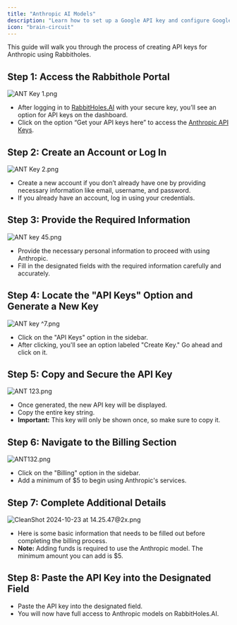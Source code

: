```yaml
---
title: "Anthropic AI Models"
description: "Learn how to set up a Google API key and configure Google AI models in RabbitHoles."
icon: "brain-circuit"
---
```


This guide will walk you through the process of creating API keys for Anthropic using Rabbitholes. 

## Step 1: Access the Rabbithole Portal

![ANT Key 1.png](https://prod-files-secure.s3.us-west-2.amazonaws.com/953b4c50-29ab-4fca-aedf-c589f07d5485/bb091182-bed6-4dfd-956f-95e6f079816e/ANT_Key_1.png)

- After logging in to [RabbitHoles.AI](http://RabbitHoles.AI) with your secure key, you’ll see an option for API keys on the dashboard.
- Click on the option “Get your API keys here” to access the [Anthropic API Keys](https://console.anthropic.com/settings/keys).

## Step 2: Create an Account or Log In

![ANT Key 2.png](https://prod-files-secure.s3.us-west-2.amazonaws.com/953b4c50-29ab-4fca-aedf-c589f07d5485/e345cb0f-22fd-40df-a076-0ec4523cc070/ANT_Key_2.png)

- Create a new account if you don’t already have one by providing necessary information like email, username, and password.
- If you already have an account, log in using your credentials.

## Step 3: Provide the Required Information

![ANT key 45.png](https://prod-files-secure.s3.us-west-2.amazonaws.com/953b4c50-29ab-4fca-aedf-c589f07d5485/7725b990-4c02-4d46-bbd2-64cae0ce6365/ANT_key_45.png)

- Provide the necessary personal information to proceed with using Anthropic.
- Fill in the designated fields with the required information carefully and accurately.

## Step 4: Locate the "API Keys" Option and Generate a New Key

![ANT key ^7.png](https://prod-files-secure.s3.us-west-2.amazonaws.com/953b4c50-29ab-4fca-aedf-c589f07d5485/7eeb251c-f461-4708-8e41-8b81b5a3c0bd/ANT_key_7.png)

- Click on the "API Keys" option in the sidebar.
- After clicking, you'll see an option labeled "Create Key." Go ahead and click on it.

## Step 5: Copy and Secure the API Key

![ANT 123.png](https://prod-files-secure.s3.us-west-2.amazonaws.com/953b4c50-29ab-4fca-aedf-c589f07d5485/ee1e3489-d054-48c2-9c13-f7d55f5c00bb/ANT_123.png)

- Once generated, the new API key will be displayed.
- Copy the entire key string.
- **Important:** This key will only be shown once, so make sure to copy it.

## Step 6: Navigate to the Billing Section

![ANT132.png](https://prod-files-secure.s3.us-west-2.amazonaws.com/953b4c50-29ab-4fca-aedf-c589f07d5485/fbe5d1ba-1a7f-4064-a952-266c6270aff5/ANT132.png)

- Click on the "Billing" option in the sidebar.
- Add a minimum of $5 to begin using Anthropic's services.

## Step 7: Complete Additional Details

![CleanShot 2024-10-23 at 14.25.47@2x.png](https://prod-files-secure.s3.us-west-2.amazonaws.com/953b4c50-29ab-4fca-aedf-c589f07d5485/76ce5a38-17f4-48e8-9e68-d2f419e941ed/CleanShot_2024-10-23_at_14.25.472x.png)

- Here is some basic information that needs to be filled out before completing the billing process.
- **Note:** Adding funds is required to use the Anthropic model. The minimum amount you can add is $5.

## Step 8: Paste the API Key into the Designated Field

- Paste the API key into the designated field.
- You will now have full access to Anthropic models on RabbitHoles.AI.
